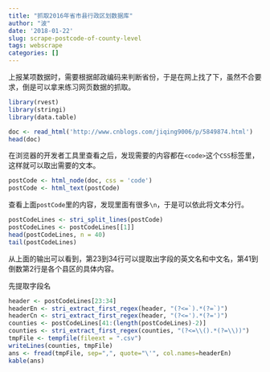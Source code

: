 ```yaml
---
title: "抓取2016年省市县行政区划数据库"
author: "波"
date: '2018-01-22'
slug: scrape-postcode-of-county-level
tags: webscrape
categories: []
---
```


上报某项数据时，需要根据邮政编码来判断省份，于是在网上找了下，虽然不合要求，倒是可以拿来练习网页数据的抓取。

```r
library(rvest)
library(stringi)
library(data.table)
```

```r
doc <- read_html('http://www.cnblogs.com/jiqing9006/p/5849874.html')
head(doc)
```

在浏览器的开发者工具里查看之后，发现需要的内容都在`<code>`这个`CSS`标签里，这样就可以取出需要的文本。

```r
postCode <- html_node(doc, css = 'code')
postCode <- html_text(postCode)
```

查看上面`postCode`里的内容，发现里面有很多`\n`，于是可以依此将文本分行。

```r
postCodeLines <- stri_split_lines(postCode)
postCodeLines <- postCodeLines[[1]]
head(postCodeLines, n = 40)
tail(postCodeLines)
```

从上面的输出可以看到，第23到34行可以提取出字段的英文名和中文名，第41到倒数第2行是各个县区的具体内容。

先提取字段名

```r
header <- postCodeLines[23:34]
headerEn <- stri_extract_first_regex(header, "(?<=`).*(?=`)")
headerCn <- stri_extract_first_regex(header, "(?<=').*(?=')")
counties <- postCodeLines[41:(length(postCodeLines)-2)]
counties <- stri_extract_first_regex(counties, "(?<=\\().*(?=\\))")
tmpFile <- tempfile(fileext = ".csv")
writeLines(counties, tmpFile)
ans <- fread(tmpFile, sep=",", quote="\'", col.names=headerEn)
kable(ans)
```

